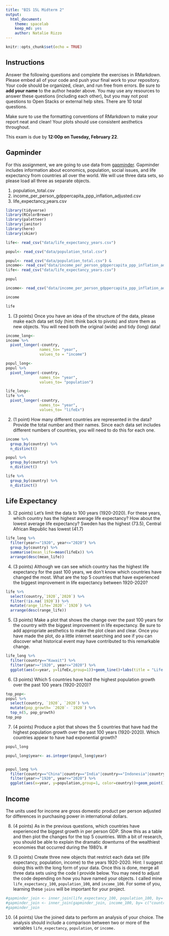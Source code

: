 ```yaml
---
title: "BIS 15L Midterm 2"
output:
  html_document: 
    theme: spacelab
    keep_md: yes
    author: Natalie Rizzo
---
```


```r
knitr::opts_chunk$set(echo = TRUE)
```

## Instructions
Answer the following questions and complete the exercises in RMarkdown. Please embed all of your code and push your final work to your repository. Your code should be organized, clean, and run free from errors. Be sure to **add your name** to the author header above. You may use any resources to answer these questions (including each other), but you may not post questions to Open Stacks or external help sites. There are 10 total questions.  

Make sure to use the formatting conventions of RMarkdown to make your report neat and clean! Your plots should use consistent aesthetics throughout.  

This exam is due by **12:00p on Tuesday, February 22**.  

## Gapminder
For this assignment, we are going to use data from  [gapminder](https://www.gapminder.org/). Gapminder includes information about economics, population, social issues, and life expectancy from countries all over the world. We will use three data sets, so please load all three as separate objects.    

1. population_total.csv  
2. income_per_person_gdppercapita_ppp_inflation_adjusted.csv  
3. life_expectancy_years.csv  
```r
library(tidyverse)
library(RColorBrewer)
library(paletteer)
library(janitor)
library(here)
library(skimr)
```
```r
life<- read_csv("data/life_expectancy_years.csv")
```
```r
popul<- read_csv("data/population_total.csv")
```

```r
popul<- read_csv("data/population_total.csv") &
income<- read_csv("data/income_per_person_gdppercapita_ppp_inflation_adjusted.csv") &
life<- read_csv("data/life_expectancy_years.csv")
```
```r
popul
```
```r
income<- read_csv("data/income_per_person_gdppercapita_ppp_inflation_adjusted.csv")
```
```r
income
```
```r
life
```

1. (3 points) Once you have an idea of the structure of the data, please make each data set tidy (hint: think back to pivots) and store them as new objects. You will need both the original (wide) and tidy (long) data!  
```r
income_long<-
income %>% 
  pivot_longer(-country,
               names_to= "year",
               values_to = "income")
```
```r
popul_long<-
popul %>% 
  pivot_longer(-country,
               names_to= "year",
               values_to= "population")
```

```r
life_long<-
life %>%
  pivot_longer(-country,
               names_to= "year",
               values_to= "lifeEx")
```


2. (1 point) How many different countries are represented in the data? Provide the total number and their names. Since each data set includes different numbers of countries, you will need to do this for each one.  
```r
income %>% 
  group_by(country) %>% 
  n_distinct()
```
```r
popul %>% 
  group_by(country) %>% 
  n_distinct()
```
```r
life %>% 
  group_by(country) %>% 
  n_distinct()
```

## Life Expectancy  

3. (2 points) Let's limit the data to 100 years (1920-2020). For these years, which country has the highest average life expectancy? How about the lowest average life expectancy? Sweden has the highest (73.5), Central African Republic has lowest (41.7)
```r
life_long %>% 
  filter(year>="1920", year<="2020") %>% 
  group_by(country) %>% 
  summarise(mean_life=mean(lifeEx)) %>% 
  arrange(desc(mean_life))
```

4. (3 points) Although we can see which country has the highest life expectancy for the past 100 years, we don't know which countries have changed the most. What are the top 5 countries that have experienced the biggest improvement in life expectancy between 1920-2020?  
```r
life %>% 
  select(country,`1920`,`2020`) %>% 
  filter(!is.na(`1920`)) %>% 
  mutate(range_life=`2020`-`1920`) %>% 
  arrange(desc(range_life))
```


5. (3 points) Make a plot that shows the change over the past 100 years for the country with the biggest improvement in life expectancy. Be sure to add appropriate aesthetics to make the plot clean and clear. Once you have made the plot, do a little internet searching and see if you can discover what historical event may have contributed to this remarkable change.  
```r
life_long %>% 
  filter(country=="Kuwait") %>% 
  filter(year>="1920", year<="2020") %>% 
  ggplot(aes(x=year, y=lifeEx,group=1))+geom_line()+labs(title = "Life Expectancy in Kuwait 1920-2020")
```
6. (3 points) Which 5 countries have had the highest population growth over the past 100 years (1920-2020)?  
```r
top_pop<-
popul %>% 
  select(country, `1920`, `2020`) %>% 
  mutate(pop_growth= `2020`- `1920`) %>% 
  top_n(5, pop_growth)
top_pop
```
7. (4 points) Produce a plot that shows the 5 countries that have had the highest population growth over the past 100 years (1920-2020). Which countries appear to have had exponential growth?  

```r
popul_long
```
```r
popul_long$year<- as.integer(popul_long$year)
```

```r

```

```r
popul_long %>% 
  filter(country=="China"|country=="India"|country=="Indonesia"|country=="Pakistan"|country=="United States") %>%
  filter(year>="1920", year<="2020") %>%
  ggplot(aes(x=year, y=population,group=1, color=country))+geom_point()+theme(axis.text.x = element_text(angle = 60, hjust = 1))+labs(title= "Population Growth in the Top 5 Fastest Growing Countries")+scale_y_log10()
```


## Income
The units used for income are gross domestic product per person adjusted for differences in purchasing power in international dollars.

8. (4 points) As in the previous questions, which countries have experienced the biggest growth in per person GDP. Show this as a table and then plot the changes for the top 5 countries. With a bit of research, you should be able to explain the dramatic downturns of the wealthiest economies that occurred during the 1980's.  #

9. (3 points) Create three new objects that restrict each data set (life expectancy, population, income) to the years 1920-2020. Hint: I suggest doing this with the long form of your data. Once this is done, merge all three data sets using the code I provide below. You may need to adjust the code depending on how you have named your objects. I called mine `life_expectancy_100`, `population_100`, and `income_100`. For some of you, learning these `joins` will be important for your project.  

```r
#gapminder_join <- inner_join(life_expectancy_100, population_100, by= c("country", "year"))
#gapminder_join <- inner_join(gapminder_join, income_100, by= c("country", "year"))
#gapminder_join
```

10. (4 points) Use the joined data to perform an analysis of your choice. The analysis should include a comparison between two or more of the variables `life_expectancy`, `population`, or `income.`  
